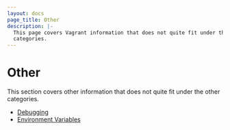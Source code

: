 ```yaml
---
layout: docs
page_title: Other
description: |-
  This page covers Vagrant information that does not quite fit under the other
  categories.
---
```


# Other

This section covers other information that does not quite fit under the
other categories.

- [Debugging](/docs/other/debugging)
- [Environment Variables](/docs/other/environmental-variables)

